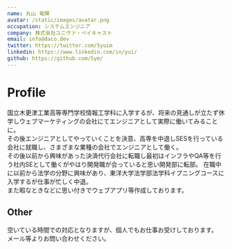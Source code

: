 ```yaml
---
name: 丸山 竜輝
avatar: /static/images/avatar.png
occupation: システムエンジニア
company: 株式会社ユニヴァ・ペイキャスト
email: info@daco.dev
twitter: https://twitter.com/5yuim
linkedin: https://www.linkedin.com/in/yui/
github: https://github.com/5ym/
---
```


# Profile

国立木更津工業高等専門学校情報工学科に入学するが、将来の見通しが立たず休学しウェブマーケティングの会社にてエンジニアとして実際に働いてみることに。  
その後エンジニアとしてやっていくことを決意、高専を中退しSESを行っている会社に就職し、さまざまな業種の会社でエンジニアとして働く。  
その後以前から興味があった決済代行会社に転職し最初はインフラやQA等を行う社内SEとして働くがやはり開発職が合っていると思い開発部に転部。
在職中に以前から法学の分野に興味があり、東洋大学法学部法学科イブニングコースに入学するが仕事が忙しく中退。  
また暇なときなどに思い付きでウェブアプリ等作成しております。

## Other

空いている時間での対応となりますが、個人でもお仕事お受けしております。  
メール等よりお問い合わせください。
